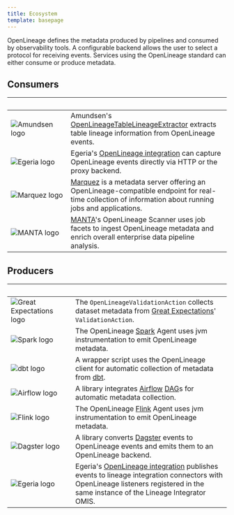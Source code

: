 ```yaml
---
title: Ecosystem
template: basepage
---
```


<div class="text-2xl">OpenLineage defines the metadata produced by pipelines and consumed by observability tools. A configurable backend allows the user to select a protocol for receiving events. Services using the OpenLineage standard can either consume or produce metadata.</div>

<div class="text-center pt-8"><h2>Consumers</h2></div>

| <div class="pl-5">&nbsp;&nbsp;&nbsp;&nbsp;&nbsp;&nbsp;&nbsp;&nbsp;&nbsp;&nbsp;&nbsp;&nbsp;&nbsp;&nbsp;&nbsp;&nbsp;&nbsp;&nbsp;&nbsp;&nbsp;&nbsp;&nbsp;&nbsp;&nbsp;&nbsp;&nbsp;&nbsp;&nbsp;</div> | <div class="pl-5">&nbsp;</div> |
| ----------- | ----------- |
| <div class="py-5">![Amundsen logo](./images/amundsen_logo.svg)</div> | <div class="text-xl pl-5">Amundsen's <a href="https://www.amundsen.io/amundsen/databuilder/#openlineagetablelineageextractor">OpenLineageTableLineageExtractor</a> extracts table lineage information from OpenLineage events.</div> |
| <div class="py-5">![Egeria logo](./images/egeria_logo.svg)</div> | <div class="text-xl pl-5">Egeria's <a href="https://egeria-project.org/features/lineage-management/overview/#the-openlineage-standard">OpenLineage integration</a> can capture OpenLineage events directly via HTTP or the proxy backend.</div> |
| <div class="py-5">![Marquez logo](./images/mqz_logo.svg)</div> | <div class="text-xl pl-5"><a href="https://marquezproject.ai/">Marquez</a> is a metadata server offering an OpenLineage-compatible endpoint for real-time collection of information about running jobs and applications.</div> |
| <div class="py-5">![MANTA logo](./images/manta_logo_bkgd.svg)</div> | <div class="text-xl pl-5"><a href="https://getmanta.com/?utm_source=partner&utm_medium=referral&utm_campaign=OpenLineage">MANTA</a>'s OpenLineage Scanner uses job facets to ingest OpenLineage metadata and enrich overall enterprise data pipeline analysis.</div> |

<div class="text-center pt-8"><h2>Producers</h2></div>

| <div class="pl-5">&nbsp;&nbsp;&nbsp;&nbsp;&nbsp;&nbsp;&nbsp;&nbsp;&nbsp;&nbsp;&nbsp;&nbsp;&nbsp;&nbsp;&nbsp;&nbsp;&nbsp;&nbsp;&nbsp;&nbsp;&nbsp;&nbsp;&nbsp;&nbsp;&nbsp;&nbsp;&nbsp;&nbsp;&nbsp;</div> | <div class="pl-5">&nbsp;</div> |
| ----------- | ----------- |
| <div class="py-5">![Great Expectations logo](./images/GE_logo_bkgd_2-01.svg)</div> | <div class="text-xl pl-5">The `OpenLineageValidationAction` collects dataset metadata from [Great Expectations](https://greatexpectations.io/)' `ValidationAction`.</div> |
| <div class="py-5">![Spark logo](./images/spark_logo_bkgd_2.svg)</div> | <div class="text-xl pl-5">The OpenLineage [Spark](https://spark.apache.org/) Agent uses jvm instrumentation to emit OpenLineage metadata.</div> |
| <div class="py-5">![dbt logo](./images/dbt_logo_bkgd_2.svg)</div> | <div class="text-xl pl-5">A wrapper script uses the OpenLineage client for automatic collection of metadata from [dbt](https://www.getdbt.com/).</div> |
| <div class="py-5">![Airflow logo](./images/airflow_logo_bkgd_2.svg)</div> | <div class="text-xl pl-5">A library integrates [Airflow](https://github.com/OpenLineage/OpenLineage/blob/main/integration/airflow) [DAG](https://github.com/OpenLineage/OpenLineage/blob/main/integration/airflow)s for automatic metadata collection.</div> |
| <div class="py-5">![Flink logo](./images/flink-header-logo-corners-01.svg)</div> | <div class="text-xl pl-5">The OpenLineage [Flink](https://flink.apache.org/) Agent uses jvm instrumentation to emit OpenLineage metadata.</div> |
| <div class="py-5">![Dagster logo](./images/dagster_logo.svg)</div> | <div class="text-xl pl-5">A library converts [Dagster](https://dagster.io/) events to OpenLineage events and emits them to an OpenLineage backend.</div> |
| <div class="py-5">![Egeria logo](./images/egeria_logo.svg)</div> | <div class="text-xl pl-5">Egeria's <a href="https://egeria-project.org/features/lineage-management/overview/#the-openlineage-standard">OpenLineage integration</a> publishes events to lineage integration connectors with OpenLineage listeners registered in the same instance of the Lineage Integrator OMIS.</div> |